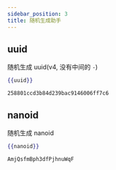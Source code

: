 ```yaml
---
sidebar_position: 3
title: 随机生成助手
---
```



## uuid

随机生成 uuid(v4, 没有中间的 `-`)

<Tabs>
<TabItem value="input" label="输入" default>

```handlebars
{{uuid}}
```

</TabItem>
<TabItem value="output" label="输出">

```text
258801ccd3b84d239bac9146006ff7c6
```

</TabItem>
</Tabs>

## nanoid

随机生成 nanoid

<Tabs>
<TabItem value="input" label="输入" default>

```handlebars
{{nanoid}}
```

</TabItem>
<TabItem value="output" label="输出">

```text
AmjQsfmBph3dfPjhnuWqF
```

</TabItem>
</Tabs>
